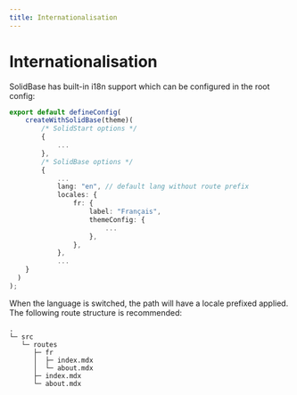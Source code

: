 ```yaml
---
title: Internationalisation
---
```


# Internationalisation

SolidBase has built-in i18n support which can be configured in the root config:

```ts
export default defineConfig(
	createWithSolidBase(theme)(
		/* SolidStart options */
		{
			...
		},
		/* SolidBase options */
		{
			...
			lang: "en", // default lang without route prefix
			locales: {
				fr: {
					label: "Français",
					themeConfig: {
						...
					},
				},
			},
			...
    }
  )
);
```

When the language is switched, the path will have a locale prefixed applied.
The following route structure is recommended:

```
.
└─ src
   └─ routes
      ├─ fr
      │  ├─ index.mdx
      │  └─ about.mdx
      ├─ index.mdx
      └─ about.mdx
```
